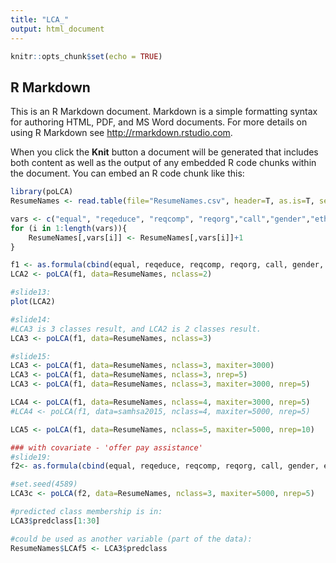 ```yaml
---
title: "LCA_"
output: html_document
---
```


```r
knitr::opts_chunk$set(echo = TRUE)
```

## R Markdown

This is an R Markdown document. Markdown is a simple formatting syntax for authoring HTML, PDF, and MS Word documents. For more details on using R Markdown see <http://rmarkdown.rstudio.com>.

When you click the **Knit** button a document will be generated that includes both content as well as the output of any embedded R code chunks within the document. You can embed an R code chunk like this:

```r
library(poLCA)
ResumeNames <- read.table(file="ResumeNames.csv", header=T, as.is=T, sep=",")

vars <- c("equal", "reqeduce", "reqcomp", "reqorg","call","gender","ethnicity")
for (i in 1:length(vars)){
	ResumeNames[,vars[i]] <- ResumeNames[,vars[i]]+1
}
```


```r
f1 <- as.formula(cbind(equal, reqeduce, reqcomp, reqorg, call, gender, ethnicity)~1)
LCA2 <- poLCA(f1, data=ResumeNames, nclass=2)

#slide13:
plot(LCA2)

```

```r
#slide14:
#LCA3 is 3 classes result, and LCA2 is 2 classes result.
LCA3 <- poLCA(f1, data=ResumeNames, nclass=3)
```

```r
#slide15:
LCA3 <- poLCA(f1, data=ResumeNames, nclass=3, maxiter=3000)
LCA3 <- poLCA(f1, data=ResumeNames, nclass=3, nrep=5)
LCA3 <- poLCA(f1, data=ResumeNames, nclass=3, maxiter=3000, nrep=5)

LCA4 <- poLCA(f1, data=ResumeNames, nclass=4, maxiter=3000, nrep=5)
#LCA4 <- poLCA(f1, data=samhsa2015, nclass=4, maxiter=5000, nrep=5)

LCA5 <- poLCA(f1, data=ResumeNames, nclass=5, maxiter=5000, nrep=10)
```

```r
### with covariate - 'offer pay assistance' 
#slide19:
f2<- as.formula(cbind(equal, reqeduce, reqcomp, reqorg, call, gender, ethnicity)~payasst)
```

```r
#set.seed(4589)
LCA3c <- poLCA(f2, data=ResumeNames, nclass=3, maxiter=5000, nrep=5)

```

```r
#predicted class membership is in:
LCA3$predclass[1:30]
```

```r
#could be used as another variable (part of the data):
ResumeNames$LCAf5 <- LCA3$predclass
```


